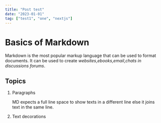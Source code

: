 ```yaml
---
title: "Post test"
date: "2023-01-01"
tag: ["test1", "one", "nextjs"]
---
```


# Basics of Markdown

Markdown is the most popular markup language that can be used to format documents. It can be used to create _websites_,_ebooks_,_email_,_chats in discussions forums_.

## Topics

1. Paragraphs

   MD expects a full line space to show texts in a different line else it joins text in the same line.

2. Text decorations
